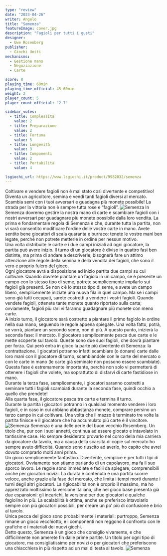 ```yaml
---
type: "review"
date: "2023-04-26"
writer: Angelo
title: "Semenza"
featureImage: cover.jpg
description: "Fagioli per tutti i gusti"
designer:
  - Uwe Rosenberg
publisher:
  - Giochi Uniti
mechanisms:
  - Gestione mano
  - Negoziazione
  - Carte

score: 8
playing_time: 60min
playing_time_official: 45-60min
weight: 2
player_count: 5
player_count_official: "2-7"

sidebar_votes:
  - title: Complessità
    value: 2
  - title: Preparazione
    value: 2
  - title: Fortuna
    value: 5
  - title: Longevità
    value: 3
  - title: Componenti
    value: 2
  - title: Portabilità
    value: 4

lsgiochi_url: https://www.lsgiochi.it/product/9982032/semenza
---
```


<Setting>
  Coltivare e vendere fagioli non è mai stato così divertente e competitivo!
  Diventa un agricoltore, semina e vendi tanti fagioli diversi al mercato.
  Scambia semi con i tuoi avversari e guadagna più monete possibile! La strada
  per la vittoria non è sempre tutta rose e “fagioli”.
</Setting>

<img src="./game1.jpg" alt="Semenza" />

<Rules>
  In Semenza dovremo gestire la nostra mano di carte e scambiare fagioli con i
  nostri avversari per guadagnare più monete possibile dalla loro vendita. La
  prima e fondamentale regola di Semenza è che, durante tutta la partita, non vi
  sarà consentito modificare l’ordine delle vostre carte in mano. Avete sentito
  bene giocatori di scala quaranta e burraco: tenete le vostre mani ben legate,
  perché non potrete metterle in ordine per nessun motivo. <br />
  Una volta distribuite le carte e i due campi iniziali ad ogni giocatore, la partita
  può avere inizio. Il turno di un giocatore è diviso in quattro fasi ben distinte,
  ma prima di andare a descriverle, bisognerà fare un attimo attenzione alle regole
  della semina e della vendita dei fagioli, che sono il vero e proprio fulcro del
  gioco. <br />
  Ogni giocatore avrà a disposizione ad inizio partita due campi su cui
  coltivare. Quando dovrete piantare un fagiolo in un campo, se è presente un
  campo con lo stesso tipo di seme, potrete semplicemente impilarlo sui fagioli
  già presenti. Se non c’è lo stesso tipo di seme, e avete un campo libero,
  semplicemente iniziate una nuova fila in quel campo. Ma se i campi sono già
  tutti occupati, sarete costretti a vendere i vostri fagioli. Quando vendete
  fagioli, ottenete tante monete quanto riportato sulla carta; ovviamente,
  fagioli più rari vi faranno guadagnare più monete con meno carte. <br />
  A inizio turno, il giocatore sarà costretto a piantare il primo fagiolo in ordine
  nella sua mano, seguendo le regole appena spiegate. Una volta fatto, potrà, se
  vorrà, piantare un secondo seme, non di più. A questo punto, inizierà la seconda
  fase: il mercato. Il giocatore semplicemente pesca due carte e le mette scoperte
  sul tavolo. Queste sono due suoi fagioli, che dovrà piantare per forza. Qui però
  entra in gioco la parte più divertente di Semenza: la contrattazione. I giocatori
  potranno infatti scambiare (o donare) carte dalle loro mani con il giocatore di
  turno, scambiandole con le carte del mercato o con le carte in mano (le carte già
  seminate non possono essere scambiate). Questa fase è estremamente importante,
  perché non solo vi permetterà di ottenere i fagioli che volete, ma soprattutto
  di disfarvi di carte fastidiose in mano. <br />
  Durante la terza fase, semplicemente, i giocatori saranno costretti a seminare
  tutti i fagioli scambiati durante la seconda fase, quindi occhio a quello che
  prendete! <br />
  Alla quarta fase, il giocatore pesca tre carte e termina il turno. <br />
  Durante la partita i giocatori potranno in qualsiasi momento vendere i loro
  fagioli, e in caso in cui abbiano abbastanza monete, comprare persino un terzo
  campo in cui coltivare. Una volta che il mazzo è terminato tre volte la
  partita finisce e il giocatore che ha accumulato più carte è il vincitore.
</Rules>

<img src="./game2.jpg" alt="Semenza" />

<Feedback>
  Semenza è una delle perle del buon vecchio Rosemberg. Un titolo che, pur con i
  suoi annetti, continua ad essere giocato e intavolato in tantissime case. Ho
  sempre desiderato provarlo nel corso della mia carriera da giocatore da
  tavolo, ma a causa della scarsità di copie sul mercato ho sempre avuto
  difficoltà. Quando sono riuscito ad averlo, ho capito che avrei dovuto
  comprarlo molti anni prima. <br />
  Un gioco semplicemente fantastico. Divertente, semplice e per tutti i tipi di giocatori.
  Ovviamente non stiamo parlando di un capolavoro, ma fa il suo sporco lavoro. Le
  regole sono immediate e facili da spiegare, comprensibili anche per giocatori novizi.
  La durata è contenuta e una partita scorre veloce, anche grazie alla fase del mercato,
  che limita i tempi morti durante i turni degli altri giocatori. La rigiocabilità
  non è proprio il massimo, ma ho apprezzato moltissimo la versione italiana, che
  nel gioco base presenta già due espansioni: gli incarichi, la versione per due
  giocatori e qualche fagiolino in più. La scalabilità è ottima, anche se preferisco
  intavolarlo sempre con più giocatori possibili, per creare un po’ più di confusione
  e brio al tavolo. <br />
  Unica pecca del gioco sono probabilmente i materiali: purtroppo, Semenza
  rimane un gioco vecchiotto, e i componenti non reggono il confronto con le
  grafiche e i materiali dei nuovi giochi. <br />
  Detto questo, Semenza è un gioco che consiglio vivamente, e che difficilmente non
  amerete fin dalle prime partite. Un titolo per ogni tipo di giocatore, ma consigliatissimo
  per novizi o per giocatori che preferiscono una chiacchiera in più rispetto ad
  un mal di testa al tavolo.
</Feedback>

<img src="./game3.jpg" alt="Semenza" />
